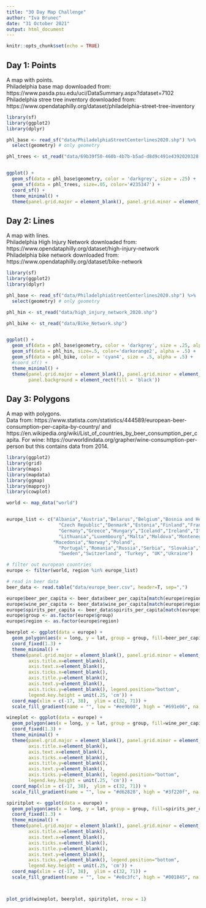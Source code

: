 ```yaml
---
title: "30 Day Map Challenge"
author: "Iva Brunec"
date: "31 October 2021"
output: html_document
---
```


```r
knitr::opts_chunk$set(echo = TRUE)

```

## Day 1: Points
A map with points. <br>
Philadelphia base map downloaded from: https://www.pasda.psu.edu/uci/DataSummary.aspx?dataset=7102 <br>
Philadelphia stree tree inventory downloaded from: https://www.opendataphilly.org/dataset/philadelphia-street-tree-inventory 

```r
library(sf)
library(ggplot2)
library(dplyr)

phl_base <- read_sf("data/PhiladelphiaStreetCenterlines2020.shp") %>% 
  select(geometry) # only geometry

phl_trees <- st_read("data/69b39f50-460b-4b7b-b5ad-d8d9c491e4392020328-1-1vb911p.sd1c.shp")


ggplot() +
  geom_sf(data = phl_base$geometry, color = 'darkgrey', size = .25) +
  geom_sf(data = phl_trees, size=.05, color='#235347') +
  coord_sf() +
  theme_minimal() +
  theme(panel.grid.major = element_blank(), panel.grid.minor = element_blank())

```


## Day 2: Lines
A map with lines. <br>
Philadelphia High Injury Network downloaded from: https://www.opendataphilly.org/dataset/high-injury-network <br>
Philadelphia bike network downloaded from: https://www.opendataphilly.org/dataset/bike-network 

```r
library(sf)
library(ggplot2)
library(dplyr)

phl_base <- read_sf("data/PhiladelphiaStreetCenterlines2020.shp") %>% 
  select(geometry) # only geometry

phl_hin <- st_read("data/high_injury_network_2020.shp")

phl_bike <- st_read("data/Bike_Network.shp")


ggplot() +
  geom_sf(data = phl_base$geometry, color = 'darkgrey', size = .25, alpha = .3) +
  geom_sf(data = phl_hin, size=.5, color='darkorange2', alpha = .5) +
  geom_sf(data = phl_bike, color = 'cyan4', size = .5, alpha = .5) +
  #coord_sf() +
  theme_minimal() +
  theme(panel.grid.major = element_blank(), panel.grid.minor = element_blank(),
        panel.background = element_rect(fill = 'black'))


```

## Day 3: Polygons
A map with polygons. <br>
Data from: https://www.statista.com/statistics/444589/european-beer-consumption-per-capita-by-country/ and https://en.wikipedia.org/wiki/List_of_countries_by_beer_consumption_per_capita. For wine: https://ourworldindata.org/grapher/wine-consumption-per-person but this contains data from 2014.

```r
library(ggplot2)
library(grid)
library(maps)
library(mapdata)
library(ggmap)
library(mapproj)
library(cowplot)

world <- map_data("world")


europe_list <- c("Albania","Austria","Belarus","Belgium","Bosnia and Herzegovina","Bulgaria","Croatia","Cyprus",
                   "Czech Republic","Denmark","Estonia","Finland","France",
                   "Germany","Greece","Hungary","Iceland","Ireland","Italy","Latvia", "Kosovo",
                   "Lithuania","Luxembourg","Malta","Moldova","Montenegro", "Netherlands",
                 "Macedonia","Norway","Poland",
                   "Portugal","Romania","Russia","Serbia", "Slovakia","Slovenia","Spain",
                   "Sweden","Switzerland", "Turkey", "UK","Ukraine")

# filter out european countries
europe <- filter(world, region %in% europe_list) 

# read in beer data
beer_data <- read.table("data/europe_beer.csv", header=T, sep=",")

europe$beer_per_capita <- beer_data$beer_per_capita[match(europe$region,beer_data$region)]
europe$wine_per_capita <- beer_data$wine_per_capita[match(europe$region,beer_data$region)]
europe$spirits_per_capita <- beer_data$spirits_per_capita[match(europe$region,beer_data$region)]
europe$group <- as.factor(europe$group)
europe$region <- as.factor(europe$region)

beerplot <- ggplot(data = europe) + 
  geom_polygon(aes(x = long, y = lat, group = group, fill=beer_per_capita), color = 'white', size = .5) + 
  coord_fixed(1.3) +
  theme_minimal() +
  theme(panel.grid.major = element_blank(), panel.grid.minor = element_blank(),
        axis.title.x=element_blank(),
        axis.text.x=element_blank(),
        axis.ticks.x=element_blank(),
        axis.title.y=element_blank(),
        axis.text.y=element_blank(),
        axis.ticks.y=element_blank(), legend.position="bottom",
        legend.key.height = unit(.25, 'cm')) +
  coord_map(xlim = c(-17, 38),  ylim = c(32, 71)) +
  scale_fill_gradient(name = "", low = "#ee9b00", high = "#691e06", na.value = "grey50", limits = c(0,7)) 

wineplot <- ggplot(data = europe) + 
  geom_polygon(aes(x = long, y = lat, group = group, fill=wine_per_capita), color = 'white', size = .5) + 
  coord_fixed(1.3) +
  theme_minimal() +
  theme(panel.grid.major = element_blank(), panel.grid.minor = element_blank(),
        axis.title.x=element_blank(),
        axis.text.x=element_blank(),
        axis.ticks.x=element_blank(),
        axis.title.y=element_blank(),
        axis.text.y=element_blank(),
        axis.ticks.y=element_blank(), legend.position="bottom",
        legend.key.height = unit(.25, 'cm')) +
  coord_map(xlim = c(-17, 38),  ylim = c(32, 71)) +
  scale_fill_gradient(name = "", low = "#d62828", high = "#3f220f", na.value = "grey50", limits = c(0,7)) 

spiritplot <- ggplot(data = europe) + 
  geom_polygon(aes(x = long, y = lat, group = group, fill=spirits_per_capita), color = 'white', size = .5) + 
  coord_fixed(1.3) +
  theme_minimal() +
  theme(panel.grid.major = element_blank(), panel.grid.minor = element_blank(),
        axis.title.x=element_blank(),
        axis.text.x=element_blank(),
        axis.ticks.x=element_blank(),
        axis.title.y=element_blank(),
        axis.text.y=element_blank(),
        axis.ticks.y=element_blank(), legend.position="bottom",
        legend.key.height = unit(.25, 'cm')) +
  coord_map(xlim = c(-17, 38),  ylim = c(32, 71)) +
  scale_fill_gradient(name = "", low = "#e0c3fc", high = "#001845", na.value = "grey50", limits = c(0,7)) 



plot_grid(wineplot, beerplot, spiritplot, nrow = 1)



```

